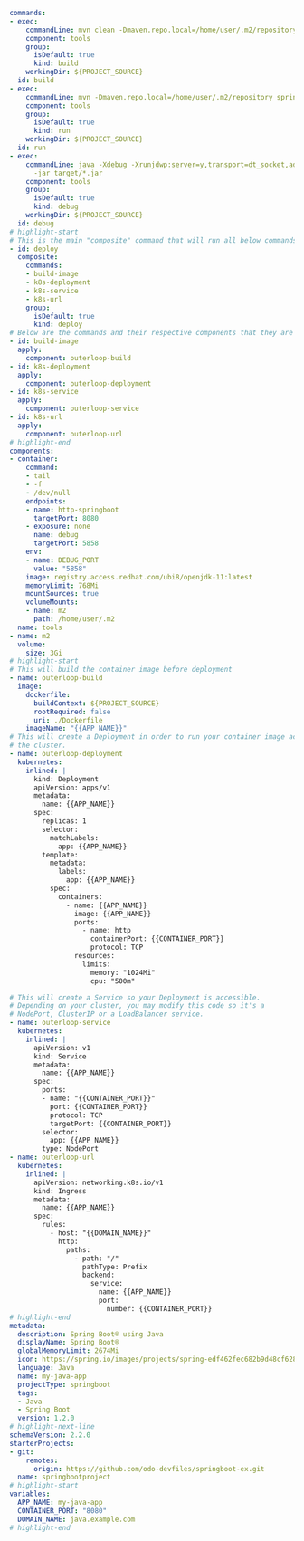 ```yaml showLineNumbers
commands:
- exec:
    commandLine: mvn clean -Dmaven.repo.local=/home/user/.m2/repository package -Dmaven.test.skip=true
    component: tools
    group:
      isDefault: true
      kind: build
    workingDir: ${PROJECT_SOURCE}
  id: build
- exec:
    commandLine: mvn -Dmaven.repo.local=/home/user/.m2/repository spring-boot:run
    component: tools
    group:
      isDefault: true
      kind: run
    workingDir: ${PROJECT_SOURCE}
  id: run
- exec:
    commandLine: java -Xdebug -Xrunjdwp:server=y,transport=dt_socket,address=${DEBUG_PORT},suspend=n
      -jar target/*.jar
    component: tools
    group:
      isDefault: true
      kind: debug
    workingDir: ${PROJECT_SOURCE}
  id: debug
# highlight-start
# This is the main "composite" command that will run all below commands
- id: deploy
  composite:
    commands:
    - build-image
    - k8s-deployment
    - k8s-service
    - k8s-url
    group:
      isDefault: true
      kind: deploy
# Below are the commands and their respective components that they are "linked" to deploy
- id: build-image
  apply:
    component: outerloop-build
- id: k8s-deployment
  apply:
    component: outerloop-deployment
- id: k8s-service
  apply:
    component: outerloop-service
- id: k8s-url
  apply:
    component: outerloop-url
# highlight-end
components:
- container:
    command:
    - tail
    - -f
    - /dev/null
    endpoints:
    - name: http-springboot
      targetPort: 8080
    - exposure: none
      name: debug
      targetPort: 5858
    env:
    - name: DEBUG_PORT
      value: "5858"
    image: registry.access.redhat.com/ubi8/openjdk-11:latest
    memoryLimit: 768Mi
    mountSources: true
    volumeMounts:
    - name: m2
      path: /home/user/.m2
  name: tools
- name: m2
  volume:
    size: 3Gi
# highlight-start
# This will build the container image before deployment
- name: outerloop-build
  image:
    dockerfile:
      buildContext: ${PROJECT_SOURCE}
      rootRequired: false
      uri: ./Dockerfile
    imageName: "{{APP_NAME}}"
# This will create a Deployment in order to run your container image across
# the cluster.
- name: outerloop-deployment
  kubernetes:
    inlined: |
      kind: Deployment
      apiVersion: apps/v1
      metadata:
        name: {{APP_NAME}}
      spec:
        replicas: 1
        selector:
          matchLabels:
            app: {{APP_NAME}}
        template:
          metadata:
            labels:
              app: {{APP_NAME}}
          spec:
            containers:
              - name: {{APP_NAME}}
                image: {{APP_NAME}}
                ports:
                  - name: http
                    containerPort: {{CONTAINER_PORT}}
                    protocol: TCP
                resources:
                  limits:
                    memory: "1024Mi"
                    cpu: "500m"

# This will create a Service so your Deployment is accessible.
# Depending on your cluster, you may modify this code so it's a
# NodePort, ClusterIP or a LoadBalancer service.
- name: outerloop-service
  kubernetes:
    inlined: |
      apiVersion: v1
      kind: Service
      metadata:
        name: {{APP_NAME}}
      spec:
        ports:
        - name: "{{CONTAINER_PORT}}"
          port: {{CONTAINER_PORT}}
          protocol: TCP
          targetPort: {{CONTAINER_PORT}}
        selector:
          app: {{APP_NAME}}
        type: NodePort
- name: outerloop-url
  kubernetes:
    inlined: |
      apiVersion: networking.k8s.io/v1
      kind: Ingress
      metadata:
        name: {{APP_NAME}}
      spec:
        rules:
          - host: "{{DOMAIN_NAME}}"
            http:
              paths:
                - path: "/"
                  pathType: Prefix
                  backend:
                    service:
                      name: {{APP_NAME}}
                      port:
                        number: {{CONTAINER_PORT}}
# highlight-end
metadata:
  description: Spring Boot® using Java
  displayName: Spring Boot®
  globalMemoryLimit: 2674Mi
  icon: https://spring.io/images/projects/spring-edf462fec682b9d48cf628eaf9e19521.svg
  language: Java
  name: my-java-app
  projectType: springboot
  tags:
  - Java
  - Spring Boot
  version: 1.2.0
# highlight-next-line
schemaVersion: 2.2.0
starterProjects:
- git:
    remotes:
      origin: https://github.com/odo-devfiles/springboot-ex.git
  name: springbootproject
# highlight-start
variables:
  APP_NAME: my-java-app
  CONTAINER_PORT: "8080"
  DOMAIN_NAME: java.example.com
# highlight-end
```
